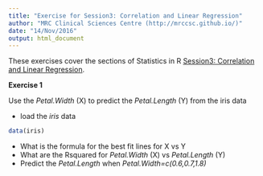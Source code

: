 ```yaml
---
title: "Exercise for Session3: Correlation and Linear Regression"
author: "MRC Clinical Sciences Centre (http://mrccsc.github.io/)"
date: "14/Nov/2016"
output: html_document
---
```


These exercises cover the sections of Statistics in R [Session3: Correlation and Linear Regression]("../Session3_linear_regression.html").

**Exercise 1**

Use the *Petal.Width* (X) to predict the *Petal.Length* (Y) from the iris data

- load the *iris* data
```r
data(iris)
```
- What is the formula for the best fit lines for X vs Y
- What are the Rsquared for *Petal.Width* (X) vs *Petal.Length* (Y)
- Predict the *Petal.Length* when *Petal.Width=c(0.6,0.7,1.8)*

